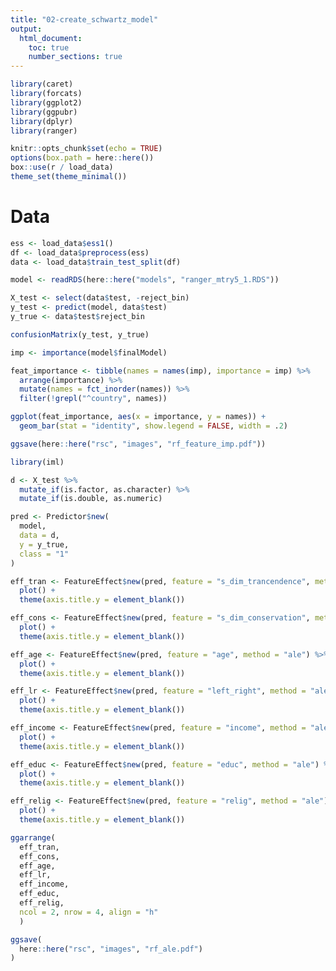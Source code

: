 ```yaml
---
title: "02-create_schwartz_model"
output:
  html_document:
    toc: true
    number_sections: true
---
```


```r

library(caret)
library(forcats)
library(ggplot2)
library(ggpubr)
library(dplyr)
library(ranger)

knitr::opts_chunk$set(echo = TRUE)
options(box.path = here::here())
box::use(r / load_data)
theme_set(theme_minimal())
```

# Data

```r
ess <- load_data$ess1()
df <- load_data$preprocess(ess)
data <- load_data$train_test_split(df)
```


```r
model <- readRDS(here::here("models", "ranger_mtry5_1.RDS"))
```


```r
X_test <- select(data$test, -reject_bin)
y_test <- predict(model, data$test)
y_true <- data$test$reject_bin
```


```r
confusionMatrix(y_test, y_true)
```


```r
imp <- importance(model$finalModel)

feat_importance <- tibble(names = names(imp), importance = imp) %>%
  arrange(importance) %>%
  mutate(names = fct_inorder(names)) %>%
  filter(!grepl("^country", names))

ggplot(feat_importance, aes(x = importance, y = names)) +
  geom_bar(stat = "identity", show.legend = FALSE, width = .2)

ggsave(here::here("rsc", "images", "rf_feature_imp.pdf"))
```

```r
library(iml)

d <- X_test %>%
  mutate_if(is.factor, as.character) %>%
  mutate_if(is.double, as.numeric)

pred <- Predictor$new(
  model,
  data = d,
  y = y_true,
  class = "1"
)
```


```r
eff_tran <- FeatureEffect$new(pred, feature = "s_dim_trancendence", method = "ale") %>% 
  plot() + 
  theme(axis.title.y = element_blank())

eff_cons <- FeatureEffect$new(pred, feature = "s_dim_conservation", method = "ale") %>% 
  plot() + 
  theme(axis.title.y = element_blank())

eff_age <- FeatureEffect$new(pred, feature = "age", method = "ale") %>% 
  plot() + 
  theme(axis.title.y = element_blank())

eff_lr <- FeatureEffect$new(pred, feature = "left_right", method = "ale") %>% 
  plot() + 
  theme(axis.title.y = element_blank())

eff_income <- FeatureEffect$new(pred, feature = "income", method = "ale") %>% 
  plot() + 
  theme(axis.title.y = element_blank())

eff_educ <- FeatureEffect$new(pred, feature = "educ", method = "ale") %>% 
  plot() +
  theme(axis.title.y = element_blank())

eff_relig <- FeatureEffect$new(pred, feature = "relig", method = "ale") %>% 
  plot() + 
  theme(axis.title.y = element_blank())
```

```r
ggarrange(
  eff_tran,
  eff_cons, 
  eff_age, 
  eff_lr, 
  eff_income, 
  eff_educ, 
  eff_relig, 
  ncol = 2, nrow = 4, align = "h"
  ) 
```

```r
ggsave(
  here::here("rsc", "images", "rf_ale.pdf")
)
```

